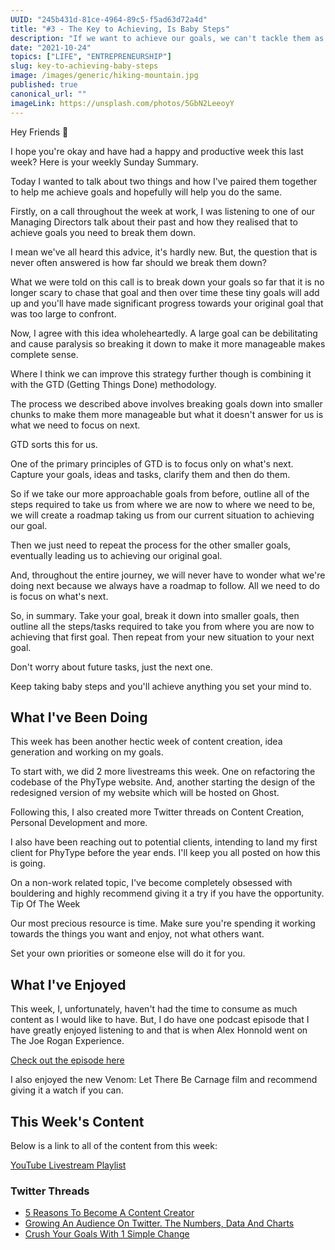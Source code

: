```yaml
---
UUID: "245b431d-81ce-4964-89c5-f5ad63d72a4d"
title: "#3 - The Key to Achieving, Is Baby Steps"
description: "If we want to achieve our goals, we can't tackle them as a single monolithic piece of work but rather as a series of smaller steps, baby steps."
date: "2021-10-24"
topics: ["LIFE", "ENTREPRENEURSHIP"]
slug: key-to-achieving-baby-steps
image: /images/generic/hiking-mountain.jpg
published: true
canonical_url: ""
imageLink: https://unsplash.com/photos/5GbN2LeeoyY
---
```


Hey Friends 👋

I hope you're okay and have had a happy and productive week this last week? Here is your weekly Sunday Summary.

Today I wanted to talk about two things and how I've paired them together to help me achieve goals and hopefully will help you do the same.

Firstly, on a call throughout the week at work, I was listening to one of our Managing Directors talk about their past and how they realised that to achieve goals you need to break them down.

I mean we've all heard this advice, it's hardly new. But, the question that is never often answered is how far should we break them down?

What we were told on this call is to break down your goals so far that it is no longer scary to chase that goal and then over time these tiny goals will add up and you'll have made significant progress towards your original goal that was too large to confront.

Now, I agree with this idea wholeheartedly. A large goal can be debilitating and cause paralysis so breaking it down to make it more manageable makes complete sense.

Where I think we can improve this strategy further though is combining it with the GTD (Getting Things Done) methodology.

The process we described above involves breaking goals down into smaller chunks to make them more manageable but what it doesn't answer for us is what we need to focus on next.

GTD sorts this for us.

One of the primary principles of GTD is to focus only on what's next. Capture your goals, ideas and tasks, clarify them and then do them.

So if we take our more approachable goals from before, outline all of the steps required to take us from where we are now to where we need to be, we will create a roadmap taking us from our current situation to achieving our goal.

Then we just need to repeat the process for the other smaller goals, eventually leading us to achieving our original goal.

And, throughout the entire journey, we will never have to wonder what we're doing next because we always have a roadmap to follow. All we need to do is focus on what's next.

So, in summary. Take your goal, break it down into smaller goals, then outline all the steps/tasks required to take you from where you are now to achieving that first goal. Then repeat from your new situation to your next goal.

Don't worry about future tasks, just the next one.

Keep taking baby steps and you'll achieve anything you set your mind to.

## What I've Been Doing

This week has been another hectic week of content creation, idea generation and working on my goals.

To start with, we did 2 more livestreams this week. One on refactoring the codebase of the PhyType website. And, another starting the design of the redesigned version of my website which will be hosted on Ghost.

Following this, I also created more Twitter threads on Content Creation, Personal Development and more.

I also have been reaching out to potential clients, intending to land my first client for PhyType before the year ends. I'll keep you all posted on how this is going.

On a non-work related topic, I've become completely obsessed with bouldering and highly recommend giving it a try if you have the opportunity.
Tip Of The Week

Our most precious resource is time. Make sure you're spending it working towards the things you want and enjoy, not what others want.

Set your own priorities or someone else will do it for you.

## What I've Enjoyed

This week, I, unfortunately, haven't had the time to consume as much content as I would like to have. But, I do have one podcast episode that I have greatly enjoyed listening to and that is when Alex Honnold went on The Joe Rogan Experience.

[Check out the episode here](https://open.spotify.com/episode/3RprQq9tdNbtNUl04vJvJf?si=WLfq1T8KQzOKCikDV6YWYg)

I also enjoyed the new Venom: Let There Be Carnage film and recommend giving it a watch if you can.

## This Week's Content

Below is a link to all of the content from this week:

[YouTube Livestream Playlist](https://www.youtube.com/playlist?list=PLRbCPnFLHeCDCrTYhu2uRifr7TgdMnb4P)

### Twitter Threads

- [5 Reasons To Become A Content Creator](https://twitter.com/MrConerMurphy/status/1450148327392227336)
- [Growing An Audience On Twitter. The Numbers, Data And Charts](https://twitter.com/MrConerMurphy/status/1450912897065000972)
- [Crush Your Goals With 1 Simple Change](https://twitter.com/MrConerMurphy/status/1451542789150449665)
